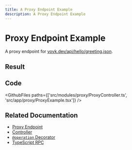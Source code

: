 ```yaml
---
title: A Proxy Endpoint Example
description: A Proxy Endpoint Example
---
```



# Proxy Endpoint Example

A proxy endpoint for [vovk.dev/api/hello/greeting.json](https://vovk.dev/api/hello/greeting.json).

## Result

<Example>
  <ProxyExample />
</Example>

## Code

<GithubFiles paths={['src/modules/proxy/ProxyController.ts', 'src/app/proxy/ProxyExample.tsx']} />

## Related Documentation

- [Proxy Endpoint](https://vovk.dev/proxy)
- [Controller](https://vovk.dev/controller)
- [`@operation` Decorator](https://vovk.dev/openapi)
- [TypeScript RPC](https://vovk.dev/typescript)
